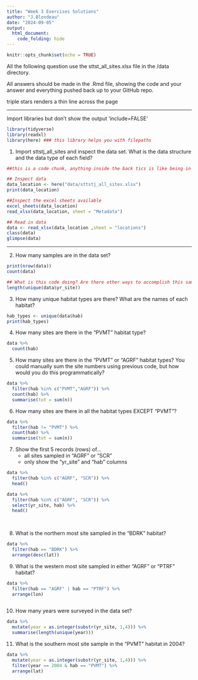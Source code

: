 ```yaml
---
title: "Week 3 Exercises Solutions"
author: "J.Blondeau"
date: "2024-09-05"
output: 
  html_document:
    code_folding: hide
---
```



```r
knitr::opts_chunk$set(echo = TRUE)
```

All the following question use the sttst_all_sites.xlsx file in the /data directory.

All answers should be made in the .Rmd file, showing the code and your answer and everything pushed back up to your GitHub repo.

triple stars renders a thin line across the page

***


Import libraries but don't show the output 'include=FALSE'
```r
library(tidyverse)
library(readxl)
library(here) ### this library helps you with filepaths
```

1. Import sttstj_all_sites and inspect the data set.  What is the data structure and the data type of each field?


```r
##this is a code chunk, anything inside the back tics is like being in the R console.

## Inspect data
data_location <- here("data/sttstj_all_sites.xlsx")
print(data_location)

##Inspect the excel sheets available
excel_sheets(data_location)
read_xlsx(data_location, sheet = "Metadata")

## Read in data
data <- read_xlsx(data_location ,sheet = "locations")
class(data)
glimpse(data)
```
***

2. How many samples are in the data set?   

```r
print(nrow(data))
count(data)

## What is this code doing? Are there other ways to accomplish this same task?
length(unique(data$yr_site))
```


3. How many unique habitat types are there?  What are the names of each habitat?

```r
hab_types <- unique(data$hab)
print(hab_types)
```


4. How many sites are there in the "PVMT" habitat type?

```r
data %>% 
  count(hab)

```


5. How many sites are there in the "PVMT" or "AGRF" habitat types? You could manually sum the site numbers using previous code, but how would you do this programmatically?

```r
data %>% 
  filter(hab %in% c("PVMT","AGRF")) %>% 
  count(hab) %>% 
  summarise(tot = sum(n))

```


6. How many sites are there in all the habitat types EXCEPT "PVMT"?

```r
data %>% 
  filter(hab != "PVMT") %>% 
  count(hab) %>% 
  summarise(tot = sum(n))
```


7. Show the first 5 records (rows) of...
    - all sites sampled in "AGRF" or "SCR"
    - only show the "yr_site" and "hab" columns
    
```r
data %>% 
  filter(hab %in% c("AGRF", "SCR")) %>% 
  head()

data %>% 
  filter(hab %in% c("AGRF", "SCR")) %>% 
  select(yr_site, hab) %>% 
  head()
```

    
<!-- extra line break -->
<br>

8. What is the northern most site sampled in the "BDRK" habitat?

```r
data %>% 
  filter(hab == "BDRK") %>% 
  arrange(desc(lat))
```


9. What is the western most site sampled in either "AGRF" or "PTRF" habitat?

```r
data %>% 
  filter(hab == "AGRF" | hab == "PTRF") %>% 
  arrange(lon)
  
```


10. How many years were surveyed in the data set?

```r
data %>% 
  mutate(year = as.integer(substr(yr_site, 1,4))) %>% 
  summarise(length(unique(year)))
```


11. What is the southern most site sample in the "PVMT" habitat in 2004?

```r
data %>% 
  mutate(year = as.integer(substr(yr_site, 1,4))) %>% 
  filter(year == 2004 & hab == "PVMT") %>% 
  arrange(lat)
```




